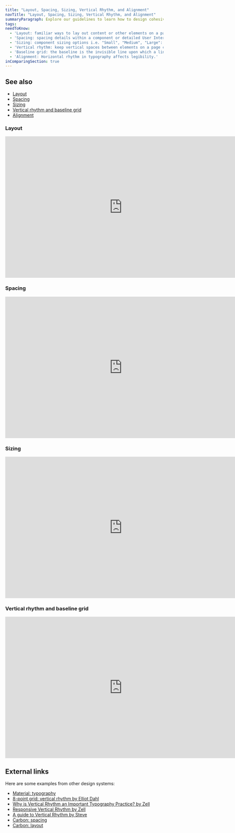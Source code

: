```yaml
---
title: "Layout, Spacing, Sizing, Vertical Rhythm, and Alignment"
navTitle: "Layout, Spacing, Sizing, Vertical Rhythm, and Alignment"
summaryParagraph: Explore our guidelines to learn how to design cohesive and predictable products for Culture Amp using Kaizen.
tags:
needToKnow:
  - 'Layout: familiar ways to lay out content or other elements on a page (and responsively at different screen sizes).'
  - 'Spacing: spacing details within a component or detailed User Interface, such as between checkbox and label.'
  - 'Sizing: component sizing options i.e. "Small", "Medium", "Large": in code, `sm`, `md`, `lg`.'
  - 'Vertical rhythm: keep vertical spaces between elements on a page consistent.'
  - 'Baseline grid: the baseline is the invisible line upon which a line of text rests. A baseline grid is used to achieve vertical rhythm.'
  - 'Alignment: Horizontal rhythm in typography affects legibility.'
inComparingSection: true
---
```


## See also

- [Layout](/guidelines/layout)
- [Spacing](/guidelines/spacing)
- [Sizing](/guidelines/sizing)
- [Vertical rhythm and baseline grid](/guidelines/vertical-rhythm-and-baseline-grid)
- [Alignment](/guidelines/alignment)

### Layout

<iframe style="border: none;" width="744" height="450" src="https://www.figma.com/embed?embed_host=share&url=https%3A%2F%2Fwww.figma.com%2Ffile%2Fe3TyAOZKfLg9cA01Iy1Mgm%2FKaizen-Site-embed%3Fnode-id%3D258%253A2152" allowfullscreen></iframe>

### Spacing

<iframe style="border: none;" width="744" height="450" src="https://www.figma.com/embed?embed_host=share&url=https%3A%2F%2Fwww.figma.com%2Ffile%2Fe3TyAOZKfLg9cA01Iy1Mgm%2FKaizen-Site-embed%3Fnode-id%3D250%253A34" allowfullscreen></iframe>

### Sizing

<iframe style="border: none;" width="744" height="450" src="https://www.figma.com/embed?embed_host=share&url=https%3A%2F%2Fwww.figma.com%2Ffile%2Fe3TyAOZKfLg9cA01Iy1Mgm%2FKaizen-Site-embed%3Fnode-id%3D136%253A4827" allowfullscreen></iframe>

### Vertical rhythm and baseline grid

<iframe style="border: none;" width="744" height="450" src="https://www.figma.com/embed?embed_host=share&url=https%3A%2F%2Fwww.figma.com%2Ffile%2Fe3TyAOZKfLg9cA01Iy1Mgm%2FKaizen-Site-embed%3Fnode-id%3D258%253A2388" allowfullscreen></iframe>

## External links

Here are some examples from other design systems:

- [Material: typography](https://material.io/design/typography/understanding-typography.html#type-properties)
- [8-point grid: vertical rhythm by Elliot Dahl](https://builttoadapt.io/8-point-grid-vertical-rhythm-90d05ad95032)
- [Why is Vertical Rhythm an Important Typography Practice? by Zell](https://zellwk.com/blog/why-vertical-rhythms/)
- [Responsive Vertical Rhythm by Zell](https://zellwk.com/blog/responsive-vertical-rhythm/)
- [A guide to Vertical Rhythm by Steve](https://iamsteve.me/blog/entry/a-guide-to-vertical-rhythm)
- [Carbon: spacing](https://www.carbondesignsystem.com/guidelines/spacing)
- [Carbon: layout](https://www.carbondesignsystem.com/guidelines/layout)

